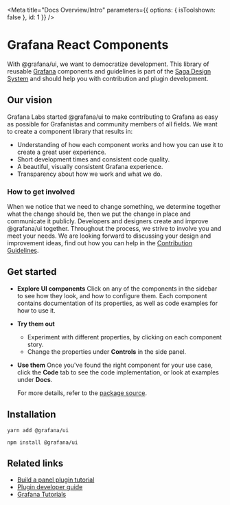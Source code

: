 
<Meta title="Docs Overview/Intro" parameters={{ options: { isToolshown: false }, id: 1 }} />

# Grafana React Components

With @grafana/ui, we want to democratize development. This library of reusable [Grafana](https://github.com/grafana/grafana) components and guidelines is part of the [Saga Design System](https://grafana.com/developers/saga/about/overview) and should help you with contribution and plugin development.

## Our vision

Grafana Labs started @grafana/ui to make contributing to Grafana as easy as possible for Grafanistas and community members of all fields. We want to create a component library that results in:

- Understanding of how each component works and how you can use it to create a great user experience.
- Short development times and consistent code quality.
- A beautiful, visually consistent Grafana experience.
- Transparency about how we work and what we do.

### How to get involved

When we notice that we need to change something, we determine together what the change should be, then we put the change in place and communicate it publicly. Developers and designers create and improve @grafana/ui together. Throughout the process, we strive to involve you and meet your needs. We are looking forward to discussing your design and improvement ideas, find out how you can help in the [Contribution Guidelines](https://grafana.com/developers/saga/contributing).

## Get started

- **Explore UI components**
  Click on any of the components in the sidebar to see how they look, and how to configure them. Each component contains documentation of its properties, as well as code examples for how to use it.
- **Try them out**
  - Experiment with different properties, by clicking on each component story.
  - Change the properties under **Controls** in the side panel.
- **Use them**
  Once you've found the right component for your use case, click the **Code** tab to see the code implementation, or look at examples under **Docs**.

  For more details, refer to the [package source](https://github.com/grafana/grafana/tree/main/packages/grafana-ui).

## Installation

`yarn add @grafana/ui`

`npm install @grafana/ui`

## Related links

- [Build a panel plugin tutorial](https://grafana.com/developers/plugin-tools/tutorials/build-a-panel-plugin)
- [Plugin developer guide](https://grafana.com/developers/plugin-tools/)
- [Grafana Tutorials](https://grafana.com/tutorials/)
